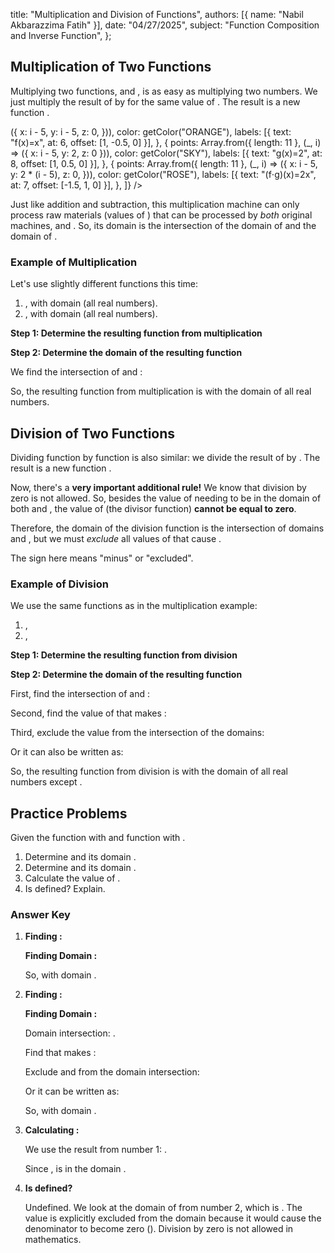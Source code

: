
  title: "Multiplication and Division of Functions",
  authors: [{ name: "Nabil Akbarazzima Fatih" }],
  date: "04/27/2025",
  subject: "Function Composition and Inverse Function",
};

## Multiplication of Two Functions

Multiplying two functions, <InlineMath math="f" /> and <InlineMath math="g" />, is as easy as multiplying two numbers. We just multiply the result of <InlineMath math="f(x)" /> by <InlineMath math="g(x)" /> for the same value of <InlineMath math="x" />. The result is a new function <InlineMath math="(f \cdot g)" />.

<div className="flex flex-col gap-4">
  <LineEquation
    title="Function Multiplication Visualization"
    description="Observe how the lines f(x)=x (orange) and g(x)=2 (sky blue) are multiplied to become (f⋅g)(x)=2x (rose). The resulting line is steeper."
    data={[
      {
        points: Array.from({ length: 11 }, (_, i) => ({
          x: i - 5,
          y: i - 5,
          z: 0,
        })),
        color: getColor("ORANGE"),
        labels: [{ text: "f(x)=x", at: 6, offset: [1, -0.5, 0] }],
      },
      {
        points: Array.from({ length: 11 }, (_, i) => ({ x: i - 5, y: 2, z: 0 })),
        color: getColor("SKY"),
        labels: [{ text: "g(x)=2", at: 8, offset: [1, 0.5, 0] }],
      },
      {
        points: Array.from({ length: 11 }, (_, i) => ({
          x: i - 5,
          y: 2 * (i - 5),
          z: 0,
        })),
        color: getColor("ROSE"),
        labels: [{ text: "(f⋅g)(x)=2x", at: 7, offset: [-1.5, 1, 0] }],
      },
    ]}
  />

  <BlockMath math="(f \cdot g)(x) = f(x) \cdot g(x)" />
</div>

Just like addition and subtraction, this multiplication machine <InlineMath math="(f \cdot g)" /> can only process raw materials (values of <InlineMath math="x" />) that can be processed by _both_ original machines, <InlineMath math="f" /> and <InlineMath math="g" />. So, its domain is the intersection of the domain of <InlineMath math="f" /> and the domain of <InlineMath math="g" />.

<BlockMath math="D_{f \cdot g} = D_f \cap D_g" />

### Example of Multiplication

Let's use slightly different functions this time:

1.  <InlineMath math="f(x) = x^2" />, with domain <InlineMath math="D_f = \{x | x \in \mathbb{R}\}" /> (all
    real numbers).
2.  <InlineMath math="g(x) = x - 1" />, with domain <InlineMath math="D_g = \{x | x \in \mathbb{R}\}" /> (all
    real numbers).

**Step 1: Determine the resulting function from multiplication**

<div className="flex flex-col gap-4">
  <BlockMath math="(f \cdot g)(x) = f(x) \cdot g(x)" />
  <BlockMath math="= (x^2) \cdot (x - 1)" />
  <BlockMath math="= x^3 - x^2" />
</div>

**Step 2: Determine the domain of the resulting function**

We find the intersection of <InlineMath math="D_f" /> and <InlineMath math="D_g" />:

<div className="flex flex-col gap-4">
  <BlockMath math="D_{f \cdot g} = D_f \cap D_g" />
  <BlockMath math="= \{x | x \in \mathbb{R}\} \cap \{x | x \in \mathbb{R}\}" />
  <BlockMath math="= \{x | x \in \mathbb{R}\}" />
</div>

So, the resulting function from multiplication is <InlineMath math="(f \cdot g)(x) = x^3 - x^2" /> with the domain of all real numbers.

## Division of Two Functions

Dividing function <InlineMath math="f" /> by function <InlineMath math="g" /> is also similar: we divide the result of <InlineMath math="f(x)" /> by <InlineMath math="g(x)" />. The result is a new function <InlineMath math="(\frac{f}{g})" />.

<BlockMath math="\left(\frac{f}{g}\right)(x) = \frac{f(x)}{g(x)}" />

Now, there's a **very important additional rule!** We know that division by zero is not allowed. So, besides the value of <InlineMath math="x" /> needing to be in the domain of both <InlineMath math="f" /> and <InlineMath math="g" />, the value of <InlineMath math="g(x)" /> (the divisor function) **cannot be equal to zero**.

Therefore, the domain of the division function <InlineMath math="(\frac{f}{g})" /> is the intersection of domains <InlineMath math="D_f" /> and <InlineMath math="D_g" />, but we must _exclude_ all values of <InlineMath math="x" /> that cause <InlineMath math="g(x) = 0" />.

<BlockMath math="D_{\frac{f}{g}} = D_f \cap D_g - \{x | g(x) = 0\}" />

The <InlineMath math="-" /> sign here means "minus" or "excluded".

### Example of Division

We use the same functions as in the multiplication example:

1.  <InlineMath math="f(x) = x^2" />, <InlineMath math="D_f = \{x | x \in \mathbb{R}\}" />
2.  <InlineMath math="g(x) = x - 1" />, <InlineMath math="D_g = \{x | x \in \mathbb{R}\}" />

**Step 1: Determine the resulting function from division**

<BlockMath math="\left(\frac{f}{g}\right)(x) = \frac{f(x)}{g(x)} = \frac{x^2}{x-1}" />

**Step 2: Determine the domain of the resulting function**

First, find the intersection of <InlineMath math="D_f" /> and <InlineMath math="D_g" />:

<BlockMath math="D_f \cap D_g = \{x | x \in \mathbb{R}\}" />

Second, find the value of <InlineMath math="x" /> that makes <InlineMath math="g(x) = 0" />:

<div className="flex flex-col gap-4">
  <BlockMath math="g(x) = 0" />
  <BlockMath math="x - 1 = 0" />
  <BlockMath math="x = 1" />
</div>

Third, exclude the value <InlineMath math="x=1" /> from the intersection of the domains:

<BlockMath math="D_{\frac{f}{g}} = \{x | x \in \mathbb{R}\} - \{1\}" />

Or it can also be written as:

<BlockMath math="D_{\frac{f}{g}} = \{x | x \in \mathbb{R}, x \neq 1\}" />

So, the resulting function from division is <InlineMath math="(\frac{f}{g})(x) = \frac{x^2}{x-1}" /> with the domain of all real numbers except <InlineMath math="x=1" />.

## Practice Problems

Given the function <InlineMath math="f(x) = \sqrt{x+4}" /> with <InlineMath math="D_f = \{x | x \ge -4, x \in \mathbb{R}\}" /> and function <InlineMath math="g(x) = x^2 - 9" /> with <InlineMath math="D_g = \{x | x \in \mathbb{R}\}" />.

1.  Determine <InlineMath math="(f \cdot g)(x)" /> and its domain <InlineMath math="D_{f \cdot g}" />.
2.  Determine <InlineMath math="(\frac{f}{g})(x)" /> and its domain <InlineMath math="D_{\frac{f}{g}}" />.
3.  Calculate the value of <InlineMath math="(f \cdot g)(5)" />.
4.  Is <InlineMath math="(\frac{f}{g})(3)" /> defined? Explain.

### Answer Key

1.  **Finding <InlineMath math="(f \cdot g)(x)" />:**

    <div className="flex flex-col gap-4">
      <BlockMath math="(f \cdot g)(x) = f(x) \cdot g(x)" />
      <BlockMath math="= (\sqrt{x+4}) \cdot (x^2 - 9)" />
      <BlockMath math="= (x^2 - 9)\sqrt{x+4}" />
    </div>

    **Finding Domain <InlineMath math="D_{f \cdot g}" />:**

    <div className="flex flex-col gap-4">
      <BlockMath math="D_{f \cdot g} = D_f \cap D_g" />
      <BlockMath math="= \{x | x \ge -4, x \in \mathbb{R}\} \cap \{x | x \in \mathbb{R}\}" />
      <BlockMath math="= \{x | x \ge -4, x \in \mathbb{R}\}" />
    </div>

    So, <InlineMath math="(f \cdot g)(x) = (x^2 - 9)\sqrt{x+4}" /> with domain <InlineMath math="\{x | x \ge -4, x \in \mathbb{R}\}" />.

2.  **Finding <InlineMath math="(\frac{f}{g})(x)" />:**

    <BlockMath math="\left(\frac{f}{g}\right)(x) = \frac{f(x)}{g(x)} = \frac{\sqrt{x+4}}{x^2 - 9}" />

    **Finding Domain <InlineMath math="D_{\frac{f}{g}}" />:**

    Domain intersection: <InlineMath math="D_f \cap D_g = \{x | x \ge -4, x \in \mathbb{R}\}" />.

    Find <InlineMath math="x" /> that makes <InlineMath math="g(x)=0" />:

    <div className="flex flex-col gap-4">
      <BlockMath math="g(x) = 0" />
      <BlockMath math="x^2 - 9 = 0" />
      <BlockMath math="(x-3)(x+3) = 0" />
      <BlockMath math="x = 3 \text{ or } x = -3" />
    </div>

    Exclude <InlineMath math="x=3" /> and <InlineMath math="x=-3" /> from the domain intersection:

    <BlockMath math="D_{\frac{f}{g}} = \{x | x \ge -4, x \in \mathbb{R}\} - \{-3, 3\}" />

    Or it can be written as:

    <BlockMath math="D_{\frac{f}{g}} = \{x | x \ge -4, x \in \mathbb{R}, x \neq -3, x \neq 3\}" />

    So, <InlineMath math="(\frac{f}{g})(x) = \frac{\sqrt{x+4}}{x^2 - 9}" /> with domain <InlineMath math="\{x | x \ge -4, x \neq -3, x \neq 3\}" />.

3.  **Calculating <InlineMath math="(f \cdot g)(5)" />:**

    We use the result from number 1: <InlineMath math="(f \cdot g)(x) = (x^2 - 9)\sqrt{x+4}" />.

    Since <InlineMath math="5 \ge -4" />, <InlineMath math="x=5" /> is in the domain <InlineMath math="D_{f \cdot g}" />.

    <div className="flex flex-col gap-4">
      <BlockMath math="(f \cdot g)(5) = (5^2 - 9)\sqrt{5+4}" />
      <BlockMath math="= (25 - 9)\sqrt{9}" />
      <BlockMath math="= (16)(3)" />
      <BlockMath math="= 48" />
    </div>

4.  **Is <InlineMath math="(\frac{f}{g})(3)" /> defined?**

    Undefined. We look at the domain of <InlineMath math="(\frac{f}{g})(x)" /> from number 2, which is <InlineMath math="\{x | x \ge -4, x \neq -3, x \neq 3\}" />. The value <InlineMath math="x=3" /> is explicitly excluded from the domain because it would cause the denominator <InlineMath math="g(x) = x^2 - 9" /> to become zero (<InlineMath math="3^2 - 9 = 0" />). Division by zero is not allowed in mathematics.
